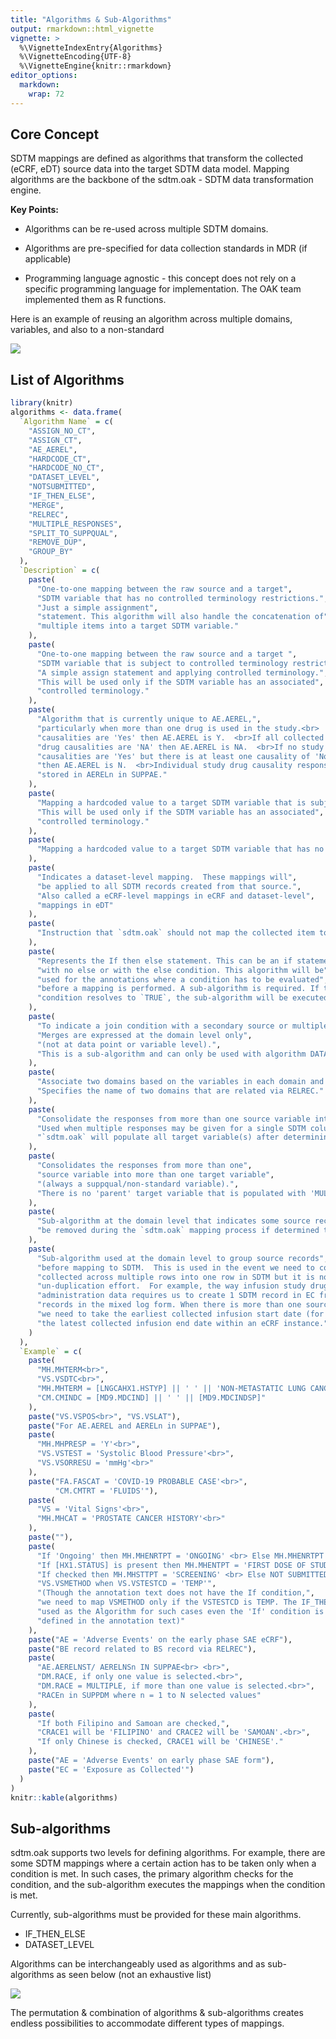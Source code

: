 ```yaml
---
title: "Algorithms & Sub-Algorithms"
output: rmarkdown::html_vignette
vignette: >
  %\VignetteIndexEntry{Algorithms}
  %\VignetteEncoding{UTF-8}
  %\VignetteEngine{knitr::rmarkdown}
editor_options: 
  markdown: 
    wrap: 72
---
```


## Core Concept

SDTM mappings are defined as algorithms that transform the collected
(eCRF, eDT) source data into the target SDTM data model. Mapping
algorithms are the backbone of the sdtm.oak - SDTM data transformation
engine.

**Key Points:**

-   Algorithms can be re-used across multiple SDTM domains.

-   Algorithms are pre-specified for data collection standards in MDR
    (if applicable)
    
-   Programming language agnostic - this concept does not rely on a
    specific programming language for implementation. The OAK team
    implemented them as R functions.

Here is an example of reusing an algorithm across multiple domains,
variables, and also to a non-standard

![](reusable_algorithms.jpg)

## List of Algorithms

```r
library(knitr)
algorithms <- data.frame(
  `Algorithm Name` = c(
    "ASSIGN_NO_CT",
    "ASSIGN_CT",
    "AE_AEREL",
    "HARDCODE_CT",
    "HARDCODE_NO_CT",
    "DATASET_LEVEL",
    "NOTSUBMITTED",
    "IF_THEN_ELSE",
    "MERGE",
    "RELREC",
    "MULTIPLE_RESPONSES",
    "SPLIT_TO_SUPPQUAL",
    "REMOVE_DUP",
    "GROUP_BY"
  ),
  `Description` = c(
    paste(
      "One-to-one mapping between the raw source and a target",
      "SDTM variable that has no controlled terminology restrictions.",
      "Just a simple assignment",
      "statement. This algorithm will also handle the concatenation of",
      "multiple items into a target SDTM variable."
    ),
    paste(
      "One-to-one mapping between the raw source and a target ",
      "SDTM variable that is subject to controlled terminology restrictions.",
      "A simple assign statement and applying controlled terminology.",
      "This will be used only if the SDTM variable has an associated",
      "controlled terminology."
    ),
    paste(
      "Algorithm that is currently unique to AE.AEREL,",
      "particularly when more than one drug is used in the study.<br>  If any collected study drug",
      "causalities are 'Yes' then AE.AEREL is Y.  <br>If all collected study",
      "drug causalities are 'NA' then AE.AEREL is NA.  <br>If no study drug",
      "causalities are 'Yes' but there is at least one causality of 'No'",
      "then AE.AEREL is N.  <br>Individual study drug causality responses are",
      "stored in AERELn in SUPPAE."
    ),
    paste(
      "Mapping a hardcoded value to a target SDTM variable that is subject to terminology restrictions.",
      "This will be used only if the SDTM variable has an associated",
      "controlled terminology."
    ),
    paste(
      "Mapping a hardcoded value to a target SDTM variable that has no terminology restrictions."
    ),
    paste(
      "Indicates a dataset-level mapping.  These mappings will",
      "be applied to all SDTM records created from that source.",
      "Also called a eCRF-level mappings in eCRF and dataset-level",
      "mappings in eDT"
    ),
    paste(
      "Instruction that `sdtm.oak` should not map the collected item to SDTM at all."
    ),
    paste(
      "Represents the If then else statement. This can be an if statement",
      "with no else or with the else condition. This algorithm will be",
      "used for the annotations where a condition has to be evaluated",
      "before a mapping is performed. A sub-algorithm is required. If the",
      "condition resolves to `TRUE`, the sub-algorithm will be executed."
    ),
    paste(
      "To indicate a join condition with a secondary source or multiple sources.",
      "Merges are expressed at the domain level only",
      "(not at data point or variable level).",
      "This is a sub-algorithm and can only be used with algorithm DATASET_LEVEL."
    ),
    paste(
      "Associate two domains based on the variables in each domain and how those are related.",
      "Specifies the name of two domains that are related via RELREC."
    ),
    paste(
      "Consolidate the responses from more than one source variable into one target variable.",
      "Used when multiple responses may be given for a single SDTM column.",
      "`sdtm.oak` will populate all target variable(s) after determining the number of responses provided."
    ),
    paste(
      "Consolidates the responses from more than one",
      "source variable into more than one target variable",
      "(always a suppqual/non-standard variable).",
      "There is no 'parent' target variable that is populated with 'MULTIPLE'."
    ),
    paste(
      "Sub-algorithm at the domain level that indicates some source records may",
      "be removed during the `sdtm.oak` mapping process if determined to be duplicate records."
    ),
    paste(
      "Sub-algorithm used at the domain level to group source records",
      "before mapping to SDTM.  This is used in the event we need to collapse data",
      "collected across multiple rows into one row in SDTM but it is not a simple",
      "un-duplication effort.  For example, the way infusion study drug",
      "administration data requires us to create 1 SDTM record in EC from 1 or more source",
      "records in the mixed log form. When there is more than one source record,",
      "we need to take the earliest collected infusion start date (for ECSTDTC) and",
      "the latest collected infusion end date within an eCRF instance."
    )
  ),
  `Example` = c(
    paste(
      "MH.MHTERM<br>",
      "VS.VSDTC<br>",
      "MH.MHTERM = [LNGCAHX1.HSTYP] || ' ' || 'NON-METASTATIC LUNG CANCER'<br>",
      "CM.CMINDC = [MD9.MDCIND] || ' ' || [MD9.MDCINDSP]"
    ),
    paste("VS.VSPOS<br>", "VS.VSLAT"),
    paste("For AE.AEREL and AERELn in SUPPAE"),
    paste(
      "MH.MHPRESP = 'Y'<br>",
      "VS.VSTEST = 'Systolic Blood Pressure'<br>",
      "VS.VSORRESU = 'mmHg'<br>"
    ),
    paste("FA.FASCAT = 'COVID-19 PROBABLE CASE'<br>",
          "CM.CMTRT = 'FLUIDS'"),
    paste(
      "VS = 'Vital Signs'<br>",
      "MH.MHCAT = 'PROSTATE CANCER HISTORY'<br>"
    ),
    paste(""),
    paste(
      "If 'Ongoing' then MH.MHENRTPT = 'ONGOING' <br> Else MH.MHENRTPT = 'BEFORE'<br> <br>",
      "If [HX1.STATUS] is present then MH.MHENTPT = 'FIRST DOSE OF STUDY DRUG'<br> <br>",
      "If checked then MH.MHSTTPT = 'SCREENING' <br> Else NOT SUBMITTED <br><br>",
      "VS.VSMETHOD when VS.VSTESTCD = 'TEMP'",
      "(Though the annotation text does not have the If condition,",
      "we need to map VSMETHOD only if the VSTESTCD is TEMP. The IF_THEN_ELSE will be",
      "used as the Algorithm for such cases even the 'If' condition is not explicitly",
      "defined in the annotation text)"
    ),
    paste("AE = 'Adverse Events' on the early phase SAE eCRF"),
    paste("BE record related to BS record via RELREC"),
    paste(
      "AE.AERELNST/ AERELNSn IN SUPPAE<br> <br>",
      "DM.RACE, if only one value is selected.<br>",
      "DM.RACE = MULTIPLE, if more than one value is selected.<br>",
      "RACEn in SUPPDM where n = 1 to N selected values"
    ),
    paste(
      "If both Filipino and Samoan are checked,",
      "CRACE1 will be 'FILIPINO' and CRACE2 will be 'SAMOAN'.<br>",
      "If only Chinese is checked, CRACE1 will be 'CHINESE'."
    ),
    paste("AE = 'Adverse Events' on early phase SAE form"),
    paste("EC = 'Exposure as Collected'")
  )
)
knitr::kable(algorithms)
```

## Sub-algorithms

sdtm.oak supports two levels for defining algorithms. For example, there
are some SDTM mappings where a certain action has to be taken only when
a condition is met. In such cases, the primary algorithm checks for the
condition, and the sub-algorithm executes the mappings when the
condition is met.

Currently, sub-algorithms must be provided for these main algorithms.

-   IF_THEN_ELSE
-   DATASET_LEVEL

Algorithms can be interchangeably used as algorithms and as
sub-algorithms as seen below (not an exhaustive list)

![](algo_sub_algo_combo.jpg)

The permutation & combination of algorithms & sub-algorithms creates
endless possibilities to accommodate different types of mappings.
